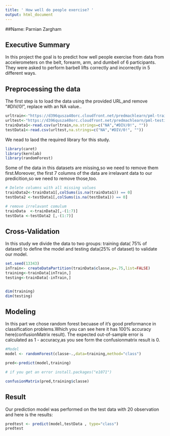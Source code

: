 ```yaml
---
title: ' How well do people exercise? '
output: html_document
---
```

##Name: Parnian Zargham

## Executive Summary

In this project the goal is to predict how well people exercise from data from accelerometers on the belt, forearm, arm, and dumbell of 6 participants. They were asked to perform barbell lifts correctly and incorrectly in 5 different ways.

## Preprocessing the data
The first step is to load the data using the provided URL,and remove “#DIV/0!”, replace with an NA value.. 

```r
urltrain<-"https://d396qusza40orc.cloudfront.net/predmachlearn/pml-training.csv"
urltest<-"https://d396qusza40orc.cloudfront.net/predmachlearn/pml-testing.csv"
trainData1<-read.csv(urltrain,na.strings=c("NA","#DIV/0!", ""))
testData1<-read.csv(urltest,na.strings=c("NA","#DIV/0!", ""))
```
We nead to laod the required library for this study.
```r
library(caret)
library(kernlab)
library(randomForest)
```
Some of the data in this datasets are missing,so we need to remove them first.Moreover, the first 7 columns of the data are irrelavant data to our predicition,so we need to remove those,too.

```r
# Delete columns with all missing values
trainData2<-trainData1[,colSums(is.na(trainData1)) == 0]
testData2 <-testData1[,colSums(is.na(testData1)) == 0]

# remove irrelavant comulum
trainData  <-trainData2[,-(1:7)]
testData <-testData2 [,-(1:7)]
```

## Cross-Validation
In this study we divide the data to two groups: training data( 75% of dataset) to define the model and testing data(25% of dataset) to validate our model. 
```r
set.seed(13343)
inTrain<- createDataPartition(trainData$classe,p=.75,list=FALSE)
training<-trainData[inTrain,]
testing<-trainData[-inTrain,]


dim(training)
dim(testing)
```

## Modeling
In this part we chose random forest becuase of it's good preformance in classification problems.Which you can see here it has 100% accuracy here(confusionMatrix result). The expected out-of-sample error is calculated as 1 - accuracy,as you see form the confusionmatrix result is 0.

```r
#Model
model <- randomForest(classe~.,data=training,method="class")

pred<-predict(model,training)

# if you get an error install.packages("e1071")

confusionMatrix(pred,training$classe)
```

## Result
Our prediction model was performed on the test data with 20 observation and here is the results:
```r
predtest <- predict(model,testData , type="class")
predtest
```